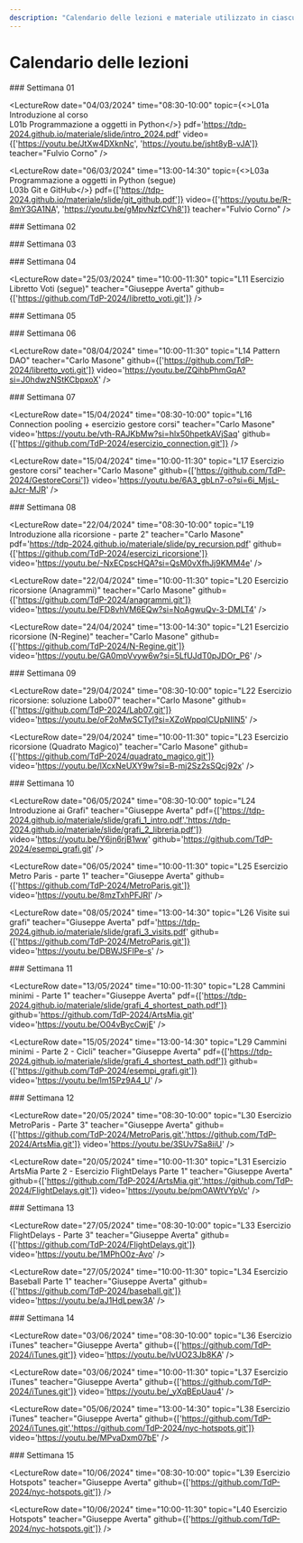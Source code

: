 ```yaml
---
description: "Calendario delle lezioni e materiale utilizzato in ciascuna lezione"
---
```



# Calendario delle lezioni


<LectureTable defaultType="Lezione" showMaterial={true} language='IT'>

<LectureDivider>
### Settimana 01
</LectureDivider>

<LectureRow
    date="04/03/2024" time="08:30-10:00"
    topic={<>L01a Introduzione al corso<br/>L01b Programmazione a oggetti in Python</>}
    pdf='https://tdp-2024.github.io/materiale/slide/intro_2024.pdf'
    video={['https://youtu.be/JtXw4DXknNc', 'https://youtu.be/jsht8yB-vJA']}
    teacher="Fulvio Corno"
/>

<LectureRow
    date="04/03/2024" time="10:00-11:30"
    topic="L02 Programmazione a oggetti in Python (segue)" 
    pdf='https://tdp-2024.github.io/materiale/slide/py_oop.pdf'
    video='https://youtu.be/NQMJoujZB4g'
    github='https://github.com/TdP-2024/libretto_voti'
    teacher="Fulvio Corno"
/>

<LectureRow
    date="05/03/2024" time="13:00-16:00"
    topic="LAB01 - Squadra 1 (Cognome A-J)" 
    type="Laboratorio"
    teacher="Giuseppe Averta"
    github='https://github.com/TdP-2024/Lab01'
/>

<LectureRow
    date="06/03/2024" time="13:00-14:30"
    topic={<>L03a Programmazione a oggetti in Python (segue)<br/>L03b Git e GitHub</>}
    pdf={['https://tdp-2024.github.io/materiale/slide/git_github.pdf']}
    video={['https://youtu.be/R-8mY3GA1NA', 'https://youtu.be/gMpvNzfCVh8']}
    teacher="Fulvio Corno"
/>

<LectureRow
    date="06/03/2024" time="16:00-19:00"
    topic="LAB01 - Squadra 2 (Cognome L-Z)" 
    type="Laboratorio"
    teacher="Francesca Pistilli"
    github='https://github.com/TdP-2024/Lab01'
/>

<LectureDivider>
### Settimana 02
</LectureDivider>

<LectureRow
    date="11/03/2024" time="08:30-10:00"
    topic="L04 Ereditarietà e Polimorfismo" 
    teacher="Fulvio Corno"
    video='https://youtu.be/_r4zDAYFJLo'
/>

<LectureRow
    date="11/03/2024" time="10:00-11:30"
    topic="L05 Moduli e Package" 
    teacher="Fulvio Corno"
    pdf='https://tdp-2024.github.io/materiale/slide/py_modules.pdf'
    video='https://youtu.be/BYbK1AB9r9U'
/>

<LectureRow
    date="12/03/2024" time="13:00-16:00"
    topic="LAB02 - Squadra 2 (Cognome L-Z)" 
    type="Laboratorio"
    teacher="Francesca Pistilli"
    github="https://github.com/TdP-2024/Lab02.git"
/>

<LectureRow
    date="13/03/2024" time="13:00-14:30"
    topic="L06 Esercizio 'Libretto Voti'" 
    teacher="Fulvio Corno"
    type='Esercitazione'
    github='https://github.com/TdP-2024/libretto_voti/blob/master/readme.md'
    video='https://youtu.be/Mno0afWTf0E'
/>

<LectureRow
    date="13/03/2024" time="16:00-19:00"
    topic="LAB02 - Squadra 1 (Cognome A-J)" 
    type="Laboratorio"
    teacher="Giuseppe Averta"
    github="https://github.com/TdP-2024/Lab02.git"
/>

<LectureDivider>
### Settimana 03
</LectureDivider>

<LectureRow
    date="18/03/2024" time="08:30-10:00"
    topic="L07 Esercizio 'Libretto Voti' (segue)" 
    teacher="Fulvio Corno"
    type='Esercitazione'
    video='https://youtu.be/xdt3Cfzsu6Y'
/>

<LectureRow
    date="18/03/2024" time="10:00-11:30"
    topic="L08 Strutture dati e collection" 
    teacher="Fulvio Corno"
    pdf='https://tdp-2024.github.io/materiale/slide/py_collections.pdf'
    video='https://youtu.be/gnFNK5bGRvU'
/>

<LectureRow
    date="19/03/2024" time="13:00-16:00"
    topic="LAB03 - Squadra 1 (Cognome A-J)" 
    type="Laboratorio"
    teacher="Francesca Pistilli"
    github="https://github.com/TdP-2024/Lab03.git"
/>

<LectureRow
    date="20/03/2024" time="13:00-14:30"
    topic="L09 Strutture dati e collection (segue)" 
    teacher="Fulvio Corno"
    video='https://youtu.be/QyCPcNGJdnk'
/>

<LectureRow
    date="20/03/2024" time="16:00-19:00"
    topic="LAB03 - Squadra 2 (Cognome L-Z)" 
    type="Laboratorio"
    teacher="Giuseppe Averta"
    github="https://github.com/TdP-2024/Lab03.git"
/>

<LectureDivider>
### Settimana 04
</LectureDivider>

<LectureRow
    date="25/03/2024" time="08:30-10:00"
    topic="L10 Interfacce Grafiche" 
    teacher="Giuseppe Averta"
    video='https://youtu.be/ZcPob_A7nVA'
    pdf='https://tdp-2024.github.io/materiale/slide/flet.pdf'
    github='https://github.com/TdP-2024/esempi_flet.git'
/>

<LectureRow
    date="25/03/2024" time="10:00-11:30"
    topic="L11 Esercizio Libretto Voti (segue)" 
    teacher="Giuseppe Averta"
    github={['https://github.com/TdP-2024/libretto_voti.git']}
/>

<LectureRow
    date="26/03/2024" time="13:00-16:00"
    topic="LAB04 - Squadra 2 (Cognome L-Z)" 
    type="Laboratorio"
    teacher="Francesca Pistilli"
    github='https://github.com/TdP-2024/Lab04.git'
/>

<LectureRow
    date="27/03/2024" time="13:00-14:30"
    topic="L12 Esercizio Indovina Numero" 
    teacher="Giuseppe Averta"
    video="https://www.youtube.com/watch?v=hLRbF-W2INo"
    github='https://github.com/TdP-2024/indovina_numero.git'
/>

<LectureRow
    date="27/03/2024" time="16:00-19:00"
    topic="LAB04 - Squadra 1 (Cognome A-J)" 
    type="Laboratorio"
    teacher="Giuseppe Averta"
    github='https://github.com/TdP-2024/Lab04.git'
/>

<LectureDivider>
### Settimana 05
</LectureDivider>

<LectureRow variant='info'
    topic="Sospensione Didattica" 
    teacher=""
    type=""
/>

<LectureDivider>
### Settimana 06
</LectureDivider>

<LectureRow
    date="08/04/2024" time="08:30-10:00"
    topic="L13 Accesso a database in Python" 
    teacher="Carlo Masone"
    pdf='https://tdp-2024.github.io/materiale/slide/py_database.pdf'
    video='https://youtu.be/RmIcMHOzVSw?si=9rQap3PhdUApgHNw'
/>

<LectureRow
    date="08/04/2024" time="10:00-11:30"
    topic="L14 Pattern DAO" 
    teacher="Carlo Masone"
    github={['https://github.com/TdP-2024/libretto_voti.git']}
    video='https://youtu.be/ZQihbPhmGqA?si=J0hdwzNStKCbpxoX'
/>

<LectureRow
    date="09/04/2024" time="13:00-16:00"
    topic="LAB05 - Squadra 1 (Cognome A-J)" 
    type="Laboratorio"
    teacher="Carlo Masone"
    github='https://github.com/TdP-2024/Lab05.git'
/>

<LectureRow
    date="10/04/2024" time="13:00-14:30"
    topic="L15 Object Relational Mapping" 
    teacher="Carlo Masone"
    github='https://github.com/TdP-2024/yelp'
    video='https://youtu.be/R5xAe1ovtQQ?si=ECGcSJ_jR6gScP7Y'
/>

<LectureRow
    date="10/04/2024" time="16:00-19:00"
    topic="LAB05 - Squadra 2 (Cognome L-Z)" 
    type="Laboratorio"
    teacher="Carlo Masone"
    github='https://github.com/TdP-2024/Lab05.git'
/>

<LectureDivider>
### Settimana 07
</LectureDivider>

<LectureRow
    date="15/04/2024" time="08:30-10:00"
    topic="L16 Connection pooling + esercizio gestore corsi" 
    teacher="Carlo Masone"
    video='https://youtu.be/vth-RAJKbMw?si=hlx50hpetkAVjSaq'
    github={['https://github.com/TdP-2024/esercizio_connection.git']}
/>

<LectureRow
    date="15/04/2024" time="10:00-11:30"
    topic="L17 Esercizio gestore corsi" 
    teacher="Carlo Masone"
    github={['https://github.com/TdP-2024/GestoreCorsi']}
    video='https://youtu.be/6A3_gbLn7-o?si=6i_MjsL-aJcr-MJR'
/>

<LectureRow
    date="16/04/2024" time="13:00-16:00"
    topic="LAB06 - Squadra 1 (Cognome L-Z)" 
    type="Laboratorio"
    teacher="Carlo Masone"
    github='https://github.com/TdP-2024/Lab06.git'
/>

<LectureRow
    date="17/04/2024" time="13:00-14:30"
    topic="L18 Introduzione alla ricorsione" 
    teacher="Carlo Masone"
    pdf='https://tdp-2024.github.io/materiale/slide/py_recursion.pdf'
    video='https://youtu.be/S3H7ItWZRik?si=eXFC5YCZt5cdxsIu'
    github='https://github.com/TdP-2024/esercizi_ricorsione.git'
/>

<LectureRow
    date="17/04/2024" time="16:00-19:00"
    topic="LAB06 - Squadra 2 (Cognome A-J)" 
    type="Laboratorio"
    teacher="Carlo Masone"
    github='https://github.com/TdP-2024/Lab06.git'
/>

<LectureDivider>
### Settimana 08
</LectureDivider>

<LectureRow
    date="22/04/2024" time="08:30-10:00"
    topic="L19 Introduzione alla ricorsione - parte 2" 
    teacher="Carlo Masone"
    pdf='https://tdp-2024.github.io/materiale/slide/py_recursion.pdf'
    github={['https://github.com/TdP-2024/esercizi_ricorsione']}
    video='https://youtu.be/-NxECpscHQA?si=QsM0vXfhJj9KMM4e'
/>

<LectureRow
    date="22/04/2024" time="10:00-11:30"
    topic="L20 Esercizio ricorsione (Anagrammi)" 
    teacher="Carlo Masone"
    github={['https://github.com/TdP-2024/anagrammi.git']}
    video='https://youtu.be/FD8vhVM6EQw?si=NoAgwuQv-3-DMLT4'
/>

<LectureRow
    date="23/04/2024" time="13:00-16:00"
    topic="LAB07 - Squadra 2 (Cognome A-J)" 
    type="Laboratorio"
    teacher="Carlo Masone"
    github='https://github.com/TdP-2024/Lab07.git'
/>

<LectureRow
    date="24/04/2024" time="13:00-14:30"
    topic="L21 Esercizio ricorsione (N-Regine)" 
    teacher="Carlo Masone"
    github={['https://github.com/TdP-2024/N-Regine.git']}
    video='https://youtu.be/GA0mpVvyw6w?si=5LfUJdT0pJDOr_P6'
/>

<LectureRow
    date="24/04/2024" time="16:00-19:00"
    topic="LAB07 - Squadra 1 (Cognome L-Z)" 
    type="Laboratorio"
    teacher="Carlo Masone"
    github='https://github.com/TdP-2024/Lab07.git'
/>

<LectureDivider>
### Settimana 09
</LectureDivider>

<LectureRow
    date="29/04/2024" time="08:30-10:00"
    topic="L22 Esercizio ricorsione: soluzione Labo07" 
    teacher="Carlo Masone"
    github={['https://github.com/TdP-2024/Lab07.git']}
    video='https://youtu.be/oF2oMwSCTyI?si=XZoWppqlCUpNIlN5'
/>

<LectureRow
    date="29/04/2024" time="10:00-11:30"
    topic="L23 Esercizio ricorsione (Quadrato Magico)" 
    teacher="Carlo Masone"
    github={['https://github.com/TdP-2024/quadrato_magico.git']}
    video='https://youtu.be/lXcxNeUXY9w?si=B-mj2Sz2sSQcj92x'
/>

<LectureRow
    date="30/04/2024" time="13:00-16:00"
    topic="LAB08 - Squadra 1 e 2" 
    type="Laboratorio"
    teacher="Francesca Pistilli"
    github='https://github.com/TdP-2024/Lab08.git'
/>

<LectureRow variant='info'
    date="01/05/2024"
    topic="Sospensione Didattica" 
    teacher=""
    type=""
/>

<LectureDivider>
### Settimana 10
</LectureDivider>

<LectureRow
    date="06/05/2024" time="08:30-10:00"
    topic="L24 Introduzione ai Grafi" 
    teacher="Giuseppe Averta"
    pdf={['https://tdp-2024.github.io/materiale/slide/grafi_1_intro.pdf','https://tdp-2024.github.io/materiale/slide/grafi_2_libreria.pdf']}
    video='https://youtu.be/Y6jn6rjB1ww'
    github='https://github.com/TdP-2024/esempi_grafi.git'
/>

<LectureRow
    date="06/05/2024" time="10:00-11:30"
    topic="L25 Esercizio Metro Paris - parte 1" 
    teacher="Giuseppe Averta"
    github={['https://github.com/TdP-2024/MetroParis.git']}
    video='https://youtu.be/8mzTxhPFJRI'
/>

<LectureRow
    date="07/05/2024" time="13:00-16:00"
    topic="LAB09 - Squadra 1 (Cognome A-J)" 
    type="Laboratorio"
    teacher="Giuseppe Averta"
    github='https://github.com/TdP-2024/Lab09.git'
/>

<LectureRow
    date="08/05/2024" time="13:00-14:30"
    topic="L26 Visite sui grafi" 
    teacher="Giuseppe Averta"
    pdf='https://tdp-2024.github.io/materiale/slide/grafi_3_visits.pdf'
    github={['https://github.com/TdP-2024/MetroParis.git']}
    video='https://youtu.be/DBWJSFlPe-s'
/>

<LectureRow
    date="08/05/2024" time="16:00-19:00"
    topic="LAB09 - Squadra 2 (Cognome L-Z)" 
    type="Laboratorio"
    teacher="Giuseppe Averta"
    github='https://github.com/TdP-2024/Lab09.git'
/>

<LectureDivider>
### Settimana 11
</LectureDivider>

<LectureRow
    date="13/05/2024" time="08:30-10:00"
    topic="L27 Esercizio ArtsMia" 
    teacher="Giuseppe Averta"
    video='https://youtu.be/5RjI0lZ_5cQ'
    github='https://github.com/TdP-2024/MetroParis.git'
/>

<LectureRow
    date="13/05/2024" time="10:00-11:30"
    topic="L28 Cammini minimi - Parte 1" 
    teacher="Giuseppe Averta"
    pdf={['https://tdp-2024.github.io/materiale/slide/grafi_4_shortest_path.pdf']}
    github='https://github.com/TdP-2024/ArtsMia.git'
    video='https://youtu.be/O04vBycCwjE'
/>

<LectureRow
    date="14/05/2024" time="13:00-16:00"
    topic="LAB10 - Squadra 2 (Cognome L-Z)" 
    type="Laboratorio"
    teacher="Giuseppe Averta"
    github='https://github.com/TdP-2024/Lab10.git'
/>

<LectureRow
    date="15/05/2024" time="13:00-14:30"
    topic="L29 Cammini minimi - Parte 2 - Cicli" 
    teacher="Giuseppe Averta"
    pdf={['https://tdp-2024.github.io/materiale/slide/grafi_4_shortest_path.pdf']}
    github={['https://github.com/TdP-2024/esempi_grafi.git']}
    video='https://youtu.be/lm15Pz9A4_U'
/>

<LectureRow
    date="15/05/2024" time="16:00-19:00"
    topic="LAB10 - Squadra 1 (Cognome A-J)" 
    type="Laboratorio"
    teacher="Giuseppe Averta"
    github='https://github.com/TdP-2024/Lab10.git'
/>

<LectureDivider>
### Settimana 12
</LectureDivider>

<LectureRow
    date="20/05/2024" time="08:30-10:00"
    topic="L30 Esercizio MetroParis - Parte 3" 
    teacher="Giuseppe Averta"
    github={['https://github.com/TdP-2024/MetroParis.git','https://github.com/TdP-2024/ArtsMia.git']}
    video='https://youtu.be/3SUv7Sa8iiU'
/>

<LectureRow
    date="20/05/2024" time="10:00-11:30"
    topic="L31 Esercizio ArtsMia Parte 2 - Esercizio FlightDelays Parte 1" 
    teacher="Giuseppe Averta"
    github={['https://github.com/TdP-2024/ArtsMia.git','https://github.com/TdP-2024/FlightDelays.git']}
    video='https://youtu.be/pmOAWtVYpVc'
/>

<LectureRow
    date="21/05/2024" time="13:00-16:00"
    topic="LAB11 - Squadra 2 (Cognome L-Z)" 
    type="Laboratorio"
    teacher="Giuseppe Averta"
    github='https://github.com/TdP-2024/Lab11.git'
/>

<LectureRow
    date="22/05/2024" time="13:00-14:30"
    topic="L32 Esercizio FlightDelays Parte 2" 
    teacher="Giuseppe Averta"
    github='https://github.com/TdP-2024/FlightDelays.git'
    video='https://youtu.be/u67skuk5_Qk'
/>

<LectureRow
    date="22/05/2024" time="16:00-19:00"
    topic="LAB11 - Squadra 1 (Cognome A-J)" 
    type="Laboratorio"
    teacher="Giuseppe Averta"
    github='https://github.com/TdP-2024/Lab11.git'
/>

<LectureDivider>
### Settimana 13
</LectureDivider>

<LectureRow
    date="27/05/2024" time="08:30-10:00"
    topic="L33 Esercizio FlightDelays - Parte 3" 
    teacher="Giuseppe Averta"
    github={['https://github.com/TdP-2024/FlightDelays.git']}
    video='https://youtu.be/1MPhO0z-Avo'
/>

<LectureRow
    date="27/05/2024" time="10:00-11:30"
    topic="L34 Esercizio Baseball Parte 1" 
    teacher="Giuseppe Averta"
    github={['https://github.com/TdP-2024/baseball.git']}
    video='https://youtu.be/aJ1HdLpew3A'
/>

<LectureRow
    date="28/05/2024" time="13:00-16:00"
    topic="LAB12 - Squadra 1 (Cognome A-J)" 
    type="Laboratorio"
    teacher="Francesca Pistilli"
    github='https://github.com/TdP-2024/Lab12.git'
/>

<LectureRow
    date="29/05/2024" time="13:00-14:30"
    topic="L35 Esercizio Baseball Parte 2" 
    teacher="Giuseppe Averta"
    github='https://github.com/TdP-2024/baseball.git'
    video='https://youtu.be/9lWn5YXhEOM'
/>

<LectureRow
    date="29/05/2024" time="16:00-19:00"
    topic="LAB12 - Squadra 2 (Cognome L-Z)" 
    type="Laboratorio"
    teacher="Francesca Pistilli"
    github='https://github.com/TdP-2024/Lab12.git'
/>

<LectureDivider>
### Settimana 14
</LectureDivider>

<LectureRow
    date="03/06/2024" time="08:30-10:00"
    topic="L36 Esercizio iTunes" 
    teacher="Giuseppe Averta"
    github={['https://github.com/TdP-2024/iTunes.git']}
    video='https://youtu.be/lvUO23Jb8KA'
/>

<LectureRow
    date="03/06/2024" time="10:00-11:30"
    topic="L37 Esercizio iTunes" 
    teacher="Giuseppe Averta"
    github={['https://github.com/TdP-2024/iTunes.git']}
    video='https://youtu.be/_yXqBEpUau4'
/>

<LectureRow
    date="04/06/2024" time="13:00-16:00"
    topic="LAB13 - Squadra 2 (Cognome L-Z)" 
    type="Laboratorio"
    teacher="Francesca Pistilli"
/>

<LectureRow
    date="05/06/2024" time="13:00-14:30"
    topic="L38 Esercizio iTunes" 
    teacher="Giuseppe Averta"
    github={['https://github.com/TdP-2024/iTunes.git','https://github.com/TdP-2024/nyc-hotspots.git']}
    video='https://youtu.be/MPvaDxm07bE'
/>

<LectureRow
    date="05/06/2024" time="16:00-19:00"
    topic="LAB13 - Squadra 1 (Cognome A-J)" 
    type="Laboratorio"
    teacher="Francesca Pistilli"
/>

<LectureDivider>
### Settimana 15
</LectureDivider>

<LectureRow
    date="10/06/2024" time="08:30-10:00"
    topic="L39 Esercizio Hotspots" 
    teacher="Giuseppe Averta"
    github={['https://github.com/TdP-2024/nyc-hotspots.git']}
/>

<LectureRow
    date="10/06/2024" time="10:00-11:30"
    topic="L40 Esercizio Hotspots" 
    teacher="Giuseppe Averta"
    github={['https://github.com/TdP-2024/nyc-hotspots.git']}
/>

<LectureRow
    date="11/06/2024" time="13:00-16:00"
    topic="LAB14 - Squadra 1 (Cognome A-J)" 
    type="Laboratorio"
    teacher="Francesca Pistilli"
/>

<LectureRow
    date="12/06/2024" time="13:00-14:30"
    topic="L41 Esercizio Hotspots" 
    teacher="Giuseppe Averta"
/>

<LectureRow
    date="12/06/2024" time="16:00-19:00"
    topic="LAB14 - Squadra 1 (Cognome L-Z)" 
    type="Laboratorio"
    teacher="Francesca Pistilli"
/>

</LectureTable>


